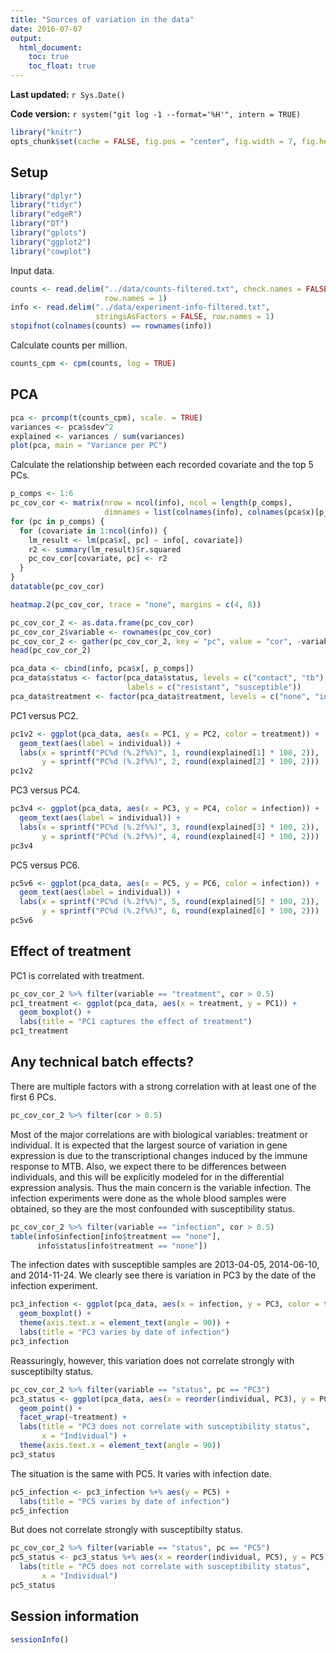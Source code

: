 ```yaml
---
title: "Sources of variation in the data"
date: 2016-07-07
output:
  html_document:
    toc: true
    toc_float: true
---
```


**Last updated:** `r Sys.Date()`

**Code version:** `r system("git log -1 --format='%H'", intern = TRUE)`

```r
library("knitr")
opts_chunk$set(cache = FALSE, fig.pos = "center", fig.width = 7, fig.height = 7)
```

## Setup

```r
library("dplyr")
library("tidyr")
library("edgeR")
library("DT")
library("gplots")
library("ggplot2")
library("cowplot")
```

Input data.

```r
counts <- read.delim("../data/counts-filtered.txt", check.names = FALSE,
                     row.names = 1)
info <- read.delim("../data/experiment-info-filtered.txt",
                   stringsAsFactors = FALSE, row.names = 1)
stopifnot(colnames(counts) == rownames(info))
```

Calculate counts per million.

```r
counts_cpm <- cpm(counts, log = TRUE)
```

## PCA

```r
pca <- prcomp(t(counts_cpm), scale. = TRUE)
variances <- pca$sdev^2
explained <- variances / sum(variances)
plot(pca, main = "Variance per PC")
```

Calculate the relationship between each recorded covariate and the top 5 PCs.

```r
p_comps <- 1:6
pc_cov_cor <- matrix(nrow = ncol(info), ncol = length(p_comps),
                     dimnames = list(colnames(info), colnames(pca$x)[p_comps]))
for (pc in p_comps) {
  for (covariate in 1:ncol(info)) {
    lm_result <- lm(pca$x[, pc] ~ info[, covariate])
    r2 <- summary(lm_result)$r.squared
    pc_cov_cor[covariate, pc] <- r2
  }
}
datatable(pc_cov_cor)
```

```r
heatmap.2(pc_cov_cor, trace = "none", margins = c(4, 8))
```

```r
pc_cov_cor_2 <- as.data.frame(pc_cov_cor)
pc_cov_cor_2$variable <- rownames(pc_cov_cor)
pc_cov_cor_2 <- gather(pc_cov_cor_2, key = "pc", value = "cor", -variable)
head(pc_cov_cor_2)
```

```r
pca_data <- cbind(info, pca$x[, p_comps])
pca_data$status <- factor(pca_data$status, levels = c("contact", "tb"),
                          labels = c("resistant", "susceptible"))
pca_data$treatment <- factor(pca_data$treatment, levels = c("none", "infected"))
```

PC1 versus PC2.

```r
pc1v2 <- ggplot(pca_data, aes(x = PC1, y = PC2, color = treatment)) +
  geom_text(aes(label = individual)) +
  labs(x = sprintf("PC%d (%.2f%%)", 1, round(explained[1] * 100, 2)),
       y = sprintf("PC%d (%.2f%%)", 2, round(explained[2] * 100, 2)))
pc1v2
```

PC3 versus PC4.

```r
pc3v4 <- ggplot(pca_data, aes(x = PC3, y = PC4, color = infection)) +
  geom_text(aes(label = individual)) +
  labs(x = sprintf("PC%d (%.2f%%)", 3, round(explained[3] * 100, 2)),
       y = sprintf("PC%d (%.2f%%)", 4, round(explained[4] * 100, 2)))
pc3v4
```

PC5 versus PC6.

```r
pc5v6 <- ggplot(pca_data, aes(x = PC5, y = PC6, color = infection)) +
  geom_text(aes(label = individual)) +
  labs(x = sprintf("PC%d (%.2f%%)", 5, round(explained[5] * 100, 2)),
       y = sprintf("PC%d (%.2f%%)", 6, round(explained[6] * 100, 2)))
pc5v6
```

## Effect of treatment

PC1 is correlated with treatment.

```r
pc_cov_cor_2 %>% filter(variable == "treatment", cor > 0.5)
pc1_treatment <- ggplot(pca_data, aes(x = treatment, y = PC1)) +
  geom_boxplot() +
  labs(title = "PC1 captures the effect of treatment")
pc1_treatment
```

## Any technical batch effects?

There are multiple factors with a strong correlation with at least one of the first 6 PCs.

```r
pc_cov_cor_2 %>% filter(cor > 0.5)
```

Most of the major correlations are with biological variables: treatment or individual.
It is expected that the largest source of variation in gene expression is due to the transcriptional changes induced by the immune response to MTB.
Also, we expect there to be differences between individuals, and this will be explicitly modeled for in the differential expression analysis.
Thus the main concern is the variable infection.
The infection experiments were done as the whole blood samples were obtained, so they are the most confounded with susceptibility status.

```r
pc_cov_cor_2 %>% filter(variable == "infection", cor > 0.5)
table(info$infection[info$treatment == "none"],
      info$status[info$treatment == "none"])
```

The infection dates with susceptible samples are 2013-04-05, 2014-06-10, and 2014-11-24.
We clearly see there is variation in PC3 by the date of the infection experiment.

```r
pc3_infection <- ggplot(pca_data, aes(x = infection, y = PC3, color = treatment)) +
  geom_boxplot() +
  theme(axis.text.x = element_text(angle = 90)) +
  labs(title = "PC3 varies by date of infection")
pc3_infection
```

Reassuringly, however, this variation does not correlate strongly with susceptibilty status.

```r
pc_cov_cor_2 %>% filter(variable == "status", pc == "PC3")
pc3_status <- ggplot(pca_data, aes(x = reorder(individual, PC3), y = PC3, color = status)) +
  geom_point() +
  facet_wrap(~treatment) +
  labs(title = "PC3 does not correlate with susceptibility status",
       x = "Individual") +
  theme(axis.text.x = element_text(angle = 90))
pc3_status
```

The situation is the same with PC5.
It varies with infection date.

```r
pc5_infection <- pc3_infection %+% aes(y = PC5) +
  labs(title = "PC5 varies by date of infection")
pc5_infection
```

But does not correlate strongly with susceptibilty status.

```r
pc_cov_cor_2 %>% filter(variable == "status", pc == "PC5")
pc5_status <- pc3_status %+% aes(x = reorder(individual, PC5), y = PC5) +
  labs(title = "PC5 does not correlate with susceptibility status",
       x = "Individual")
pc5_status
```

## Session information

```r
sessionInfo()
```
